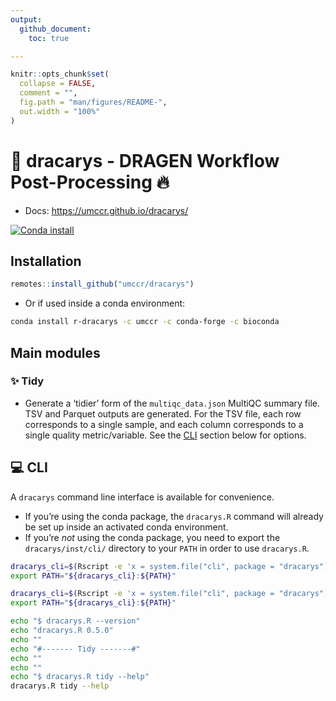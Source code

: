 ```yaml
---
output:
  github_document:
    toc: true

---
```


<!-- README.md is generated from README.Rmd. Please edit that file -->

```r
knitr::opts_chunk$set(
  collapse = FALSE,
  comment = "",
  fig.path = "man/figures/README-",
  out.width = "100%"
)
```

# 🐲 dracarys - DRAGEN Workflow Post-Processing 🔥

- Docs: <https://umccr.github.io/dracarys/>

[![Conda install](https://anaconda.org/umccr/r-dracarys/badges/installer/conda.svg)](https://anaconda.org/umccr/r-dracarys)

## Installation

```r
remotes::install_github("umccr/dracarys")
```

- Or if used inside a conda environment:

```bash
conda install r-dracarys -c umccr -c conda-forge -c bioconda
```

## Main modules

### ✨ Tidy {#id_-tidy}

- Generate a 'tidier' form of the `multiqc_data.json` MultiQC summary file.
  TSV and Parquet outputs are generated. For the TSV file, each row corresponds
  to a single sample, and each column corresponds to a single quality metric/variable.
  See the [CLI](#cli) section below for options.

## 💻 CLI {#id_-cli}

A `dracarys` command line interface is available for convenience.

- If you're using the conda package, the `dracarys.R` command will already be set up
  inside an activated conda environment.
- If you're _not_ using the conda package, you need to export the
  `dracarys/inst/cli/` directory to your `PATH` in order to use `dracarys.R`.

```bash
dracarys_cli=$(Rscript -e 'x = system.file("cli", package = "dracarys"); cat(x, "\n")' | xargs)
export PATH="${dracarys_cli}:${PATH}"
```

```bash
dracarys_cli=$(Rscript -e 'x = system.file("cli", package = "dracarys"); cat(x, "\n")' | xargs)
export PATH="${dracarys_cli}:${PATH}"

echo "$ dracarys.R --version"
echo "dracarys.R 0.5.0"
echo ""
echo "#------- Tidy -------#"
echo ""
echo ""
echo "$ dracarys.R tidy --help"
dracarys.R tidy --help
```
